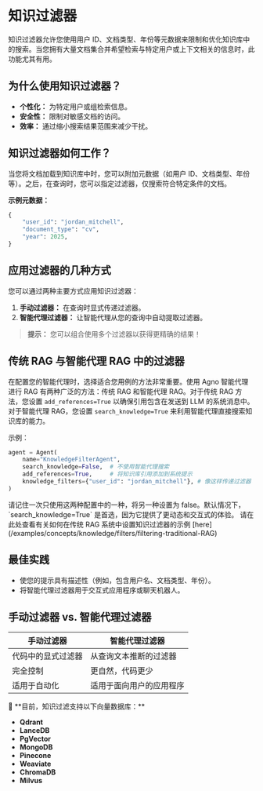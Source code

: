# 知识过滤器

知识过滤器允许您使用用户 ID、文档类型、年份等元数据来限制和优化知识库中的搜索。当您拥有大量文档集合并希望检索与特定用户或上下文相关的信息时，此功能尤其有用。

## 为什么使用知识过滤器？

- **个性化：** 为特定用户或组检索信息。
- **安全性：** 限制对敏感文档的访问。
- **效率：** 通过缩小搜索结果范围来减少干扰。

## 知识过滤器如何工作？

当您将文档加载到知识库中时，您可以附加元数据（如用户 ID、文档类型、年份等）。之后，在查询时，您可以指定过滤器，仅搜索符合特定条件的文档。

**示例元数据：**
```python
{
    "user_id": "jordan_mitchell",
    "document_type": "cv",
    "year": 2025,
}
```

## 应用过滤器的几种方式

您可以通过两种主要方式应用知识过滤器：
1. **手动过滤器：** 在查询时显式传递过滤器。
2. **智能代理过滤器：** 让智能代理从您的查询中自动提取过滤器。

> **提示：** 您可以组合使用多个过滤器以获得更精确的结果！

## 传统 RAG 与智能代理 RAG 中的过滤器

在配置您的智能代理时，选择适合您用例的方法非常重要。使用 Agno 智能代理进行 RAG 有两种广泛的方法：传统 RAG 和智能代理 RAG。对于传统 RAG 方法，您设置 `add_references=True` 以确保引用包含在发送到 LLM 的系统消息中。对于智能代理 RAG，您设置 `search_knowledge=True` 来利用智能代理直接搜索知识库的能力。

示例：
```python
agent = Agent(
    name="KnowledgeFilterAgent",
    search_knowledge=False,  # 不使用智能代理搜索
    add_references=True,     # 将知识库引用添加到系统提示
    knowledge_filters={"user_id": "jordan_mitchell"}, # 像这样传递过滤器
)
```

<Check>
请记住一次只使用这两种配置中的一种，将另一种设置为 false。默认情况下，`search_knowledge=True` 是首选，因为它提供了更动态和交互式的体验。
请在此处查看有关如何在传统 RAG 系统中设置知识过滤器的示例 [here](/examples/concepts/knowledge/filters/filtering-traditional-RAG)
</Check>

## 最佳实践

- 使您的提示具有描述性（例如，包含用户名、文档类型、年份）。
- 将智能代理过滤器用于交互式应用程序或聊天机器人。

## 手动过滤器 vs. 智能代理过滤器

| 手动过滤器 | 智能代理过滤器 |
|------------------|------------------|
| 代码中的显式过滤器 | 从查询文本推断的过滤器 |
| 完全控制 | 更自然，代码更少 |
| 适用于自动化 | 适用于面向用户的应用程序 |

<Note>
🚦 **目前，知识过滤支持以下向量数据库：**

- **Qdrant**
- **LanceDB**
- **PgVector**
- **MongoDB**
- **Pinecone**
- **Weaviate**
- **ChromaDB**
- **Milvus**
</Note>